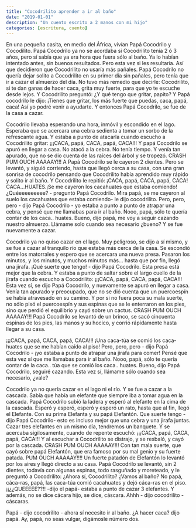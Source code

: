 ```yaml
---
title: "Cocodrilito aprender a ir al baño"
date: "2019-01-01"
description: "Un cuento escrito a 2 manos con mi hijo"
categories: [escritura, cuento]
---
```


En una pequeña casita, en medio del África, vivían Papá Cocodrilo y Cocodilito. Papá Cocodrilo ya no se acordaba si Cocodrilito tenía 2 ó 3 años, pero sí sabía que ya era hora que fuera sólo al baño. Ya lo habían intentado antes, sin buenos resultados. Pero esta vez si les resultaría. Así que decidieron que Cocodrilito no usaría más pañales. Papá Cocodrilo no quería dejar solito a Cocodrilito en su primer día sin pañales, pero tenía que ir a cazar el almuerzo del día. No tuvo más remedio que decirle: Cocodrilito, si te dan ganas de hacer caca, grita muy fuerte, para que yo te escuche desde lejos. Y Cocodrilito preguntó: ¿Y qué tengo que gritar, papito? Y Papá cocodrilo le dijo: ¡Tienes que gritar, los más fuerte que puedas, caca, papá, caca! Así yo podré venir a ayudarte. Y entonces Papá Cocodrilo, se fue de la casa a cazar.

Cocodrilo llevaba esperando una hora, inmóvil y escondido en el lago. Esperaba que se acercara una cebra sedienta a tomar un sorbo de la refrescante agua. Y estaba a punto de atacarla cuando escucho a Cocodrilito gritar: 
¡¡¡CACA, papá, CACA, papá, CACA!!!
Y papá Cocodrilo se apuró en llegar a casa. No atacó a la cebra. No tenía tiempo. Y venía tan apurado, que no se dio cuenta de las raíces del árbol y se tropezó. CRASH PUM OUCH AAAAAY!!! A Papá Cocodrilo se le cayeron 2 dientes. Pero se levantó, y siguió corriendo, hasta que llegó cerca a su casa, con una gran sonrisa de cocodrilo pensando que Cocodrilito había aprendido muy rápido y solito ir al baño.
Y Cocodrilito le repitió: ¡CACA, papá, CACA, papá, CACA!  CACA...HUATES.¡Se me cayeron los cacahuates que estaba comiendo!
¿Quéeeeeeeeee? - preguntó Papá Cocodrilo.
Mira papá, se me cayeron al suelo los cacahuates que estaba comiendo- le dijo cocodrilito.
Pero, pero, pero - dijo Papá Cocodrilo - yo estaba a punto a punto de atrapar una cebra, y pensé que me llamabas para ir al baño.
Nooo, papá, sólo te quería contar de los caca.. huates.
Bueno, dijo papá, me voy a seguir cazando nuestro almuerzo. Llámame solo cuando sea necesario ¿bueno? Y se fue nuevamente a cazar.

Cocodrilo ya no quiso cazar en el lago. Muy peligroso, se dijo a sí mismo, y se fue a cazar al tranquilo río que estaba más cerca de la casa. Se escondió entre los matorrales y espero que se acercara una nueva presa. Pasaron los minutos, y los minutos, y muchos minutos más… hasta que por fin, llegó una  jirafa. ¡Qué suerte que tengo! - dijo Papá Cocodrilo. Esta presa está mejor que la cebra. Y estaba a punto de saltar sobre el largo cuello de la jirafa cuando escucho a Cocodrilito:  ¡¡¡CACA, papá, CACA, papá, CACA!!!
Esta vez sí, se dijo Papá Cocodrilo, y nuevamente se apuró en llegar a casa. Venía tan apurado y preocupado, que no se dió cuenta que un puercoespín se había atravesado en su camino. Y por si no fuera poca su mala suerte, no sólo pisó el puercoespín y sus espinas que se le enterraron en los pies, sino que perdió el equilibrio y cayó sobre un cactus. CRASH PUM OUCH AAAAAY!!! Papá Cocodrilo se levantó de un brinco, se sacó cincuenta espinas de los pies, las manos y su hocico, y corrió rápidamente hasta llegar a su casa. 

¡¡¡CACA, papá, CACA, papá, CACA!!!
¡Una caca-túa se comió los caca-huates que se me habían caído al piso!
Pero, pero, pero - dijo Papá Cocodrilo - ¡yo estaba a punto de atrapar una jirafa para comer! Pensé que esta vez sí que me llamabas para ir al baño.
Nooo, papá, sólo te quería contar de la caca.. túa que se comió los caca.. huates. 
Bueno, dijo Papá Cocodrilo, seguiré cazando. Esta vez sí, llámame sólo cuando sea necesario, ¿vale?

Cocodrilo ya no quería cazar en el lago ni el río. Y se fue a cazar a la cascada. Sabía que había un elefante que siempre iba a tomar agua en la cascada. Papá Cocodrilo subió la ladera y esperó al elefante en la cima de la cascada. Esperó y esperó, esperó y esperó un rato, hasta que al fin, llegó el Elefante. Con su prima Elefanta y su papá Elefantón. Que suerte tengo -dijo Papá Cocodrilo- esto es incluso mejor que una cebra y una jirafa juntas. Cazar tres elefantes en un mismo día, tendremos un banquete. Y se acercaba sigilosamente, cuando de repente escuchó: ¡¡¡CACA, papá, CACA, papá, CACA!!! Y al escuchar a Cocodrilito se distrajo, y se resbaló, y cayó por la cascada. 
CRASH PUM OUCH AAAAAY!!! 
Con tan mala suerte, que cayó sobre papá Elefantón, que era famoso por su mal genio y su fuerte patada. 
PUM OUCH AAAAAY!!!! 
Un fuerte patadón de Elefantón lo levantó por los aires y llegó directo a su casa. Papá Cocodrilo se levantó, sin 2 dientes, todavía con algunas espinas, todo rasguñado y moreteado, y le preguntó a Cocodrilito: ¿Ahora sí, Cocodrilito? ¿Vamos al baño?
No papá, cáca-ras, papá, las caca-túa comió cacahuates y dejó cáca-ras en el piso. 
¡¡¿¿QUEEEEE??!! -dijo el papá- estaba a punto de cazar 3 elefantes. Y además, no se dice cácara hijo, se dice, cáscara. Ahhh - dijo cocodrilito - cáscaras.

Papá - dijo cocodrilito - ahora sí necesito ir al baño. 
¿A hacer caca? dijo papá. 
Ay, papá, no seas vulgar, digámosle número dos.
